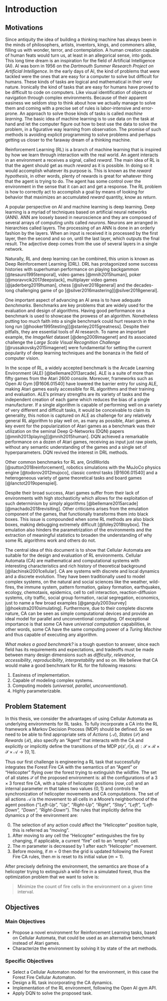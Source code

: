 # Introduction

## Motivations

Since antiquity the idea of building a thinking machine has always been in the minds of philosophers, artists, inventors, kings, and commoners alike, filling us with wonder, terror, and contemplation. A human creation capable of human feats would turn us, at least in an allegorical sense, into gods. This long time dream is an inspiration for the field of Artificial Intelligence (AI). AI was born in 1956 on the _Dartmouth Summer Research Project on Artificial Intelligence_. In the early days of AI, the kind of problems that were tackled were the ones that are easy for a computer to solve but difficult for humans. These kinds of tasks are logical and mathematical in their very nature. Ironically the kind of tasks that are easy for humans have proved to be difficult to code on computers. Like visual identification of objects or navigation through complex environments. Because of their apparent easiness we seldom stop to think about how we actually manage to solve them and coming with a precise set of rules is labor-intensive and error-prone. An approach to solve those kinds of tasks is called _machine learning_. The basic idea of machine learning is to use data on the task at hand and let the computer figure out how to best use the data to solve the problem, in a figurative way learning from observation. The promise of such methods is avoiding explicit programming to solve problems and perhaps getting us closer to the faraway dream of a thinking machine. 

Reinforcement Learning (RL) is a branch of machine learning that is inspired by how we learn through interaction with the real world. An agent interacts in an environment a receives a signal, called _reward_. The main idea of RL is that the agent should get as much _reward_ as it is possible. In doing so it would accomplish whatever its purpose is. This is known as the _reward hypothesis_, in other words, plenty of rewards is great for whatever thing that the agent is trying to do. The agent has some control over the environment in the sense that it can act and get a response. The RL problem is how to correctly act to accomplish a goal by means of looking for behavior that maximizes an accumulated _reward_ quantity, know as _return_.

A popular perspective on AI and machine learning is deep learning. Deep learning is a myriad of techniques based on artificial neural networks (ANN). ANN are loosely based in neuroscience and they are composed of several arrays of computing units called _neurons_. Neurons are arranged in hierarchies called layers. The processing of an ANN is done in an orderly fashion by the layers. When an input is received it is processed by the first layer, then the second and so on, until the last layer, which outputs the final result. The adjective deep comes from the use of several layers in a single network.

Naturally, RL and deep learning can be combined, this union is known as Deep Reinforcement Learning (DRL). DRL has protagonized some success histories with superhuman performance on playing backgammon [@tesauro1995temporal], video games [@mnih2015human], poker [@moravvcik2017deepstack], multiplayer video games [@jaderberg2019human], chess [@silver2018general] and the decades-long challenging game of go [@silver2016mastering][@silver2018general].

One important aspect of advancing an AI area is to have adequate _benchmarks_. Benchmarks are key problems that are widely used for the evaluation and design of algorithms. Having good performance on a benchmark is used to showcase the prowess of an algorithm. Nonetheless putting too much faith into a single benchmark could hurt research in the long run [@hooker1995testing][@stanley2015greatness]. Despite their pitfalls, they are essential tools of AI research. To name an important example, the _ImageNet_ dataset [@deng2009imagenet] and its associated challenge the _Large Scale Visual Recognition Challenge_ [@russakovsky2015imagenet] were fundamental for setting the current popularity of deep learning techniques and the bonanza in the field of computer vision.

In the scope of RL, a widely accepted benchmark is the Arcade Learning Environment (ALE) [@bellemare2013arcade]. ALE is a suite of more than fifty games from the Atari 2600 console. Moreover, frameworks such as Open AI Gym [@1606.01540] have lowered the barrier entry for using ALE, making Atari games easily accessible for RL algorithms and their training and evaluation. ALE's primary strengths are its variety of tasks and the independent creation of each game which reduces the bias of a single manufacturer. If a single algorithm is capable of performing well on a variety of very different and difficult tasks, it would be conceivable to claim its generality, this notion is captured on ALE as challenge for any relatively general RL algorithm to play well on, as many as possible, Atari games. A key event for the popularization of Atari games as a benchmark was their utilization on the seminal Deep Q-Networks (DQN) papers [@mnih2013playing][@mnih2015human]. DQN achieved a remarkable performance on a dozen of Atari games, receiving as input just raw pixels, without any semantic understanding of the games and a single set of hyperparameters. DQN revived the interest in DRL methods.

Other common benchmarks for RL are, GridWorlds [@sutton2018reinforcement], robotics simulations with the MuJoCo physics engine [@todorov2012mujoco], classic control tasks [@1606.01540] and a heterogeneous variety of game theoretical tasks and board games [@lanctot2019openspiel].

Despite their broad success, Atari games suffer from their lack of environments with high stochasticity which allows for the exploitation of such determinism by simply algorithms [@bellemare2015arcade][@machado2018revisiting]. Other criticisms arises from the emulation component of the games, that functionally transforms them into black boxes. This issue is compounded when some RL methods are also black boxes, making debugging extremely difficult [@foley2018toybox]. The emulation also hinders the parametrization of the environments and the extraction of meaningful statistics to broaden the understanding of why some RL algorithms work and others do not.

The central idea of this document is to show that Cellular Automata are suitable for the design and evaluation of RL environments. Cellular Automata (CA) are mathematical and computational systems with interesting characteristics and rich history of theoretical background [@ilachinski2001cellular]. CA are systems with discrete and local dynamics and a discrete evolution. They have been traditionally used to model complex systems, on the natural and social sciences like the weather, wild-fires, the immune system, pattern formation, galaxy formation, earthquakes, ecology, chemotaxis, epidemics, cell to cell interaction, reaction-diffusion systems, city traffic, social group formation, racial segregation, economics, just to name a few broad examples [@ganguly2003survey][@hoekstra2010simulating]. Furthermore, due to their complete discrete nature, CA can be seen as simple computational devices and provide an ideal model for parallel and unconventional computing. Of exceptional importance is that some CA have _universal computation_ capabilities, in other words, some CA have the same computing power of a _Turing Machine_ and thus capable of executing any algorithm.

_What makes a good benchmark?_ is a tough question to answer, since each field has its requirements and expectations, and tradeoffs must be made between many design dimensions such as _difficulty_, _relevance_, _accessibility_, _reproducibility_, _interpretability_ and so on. We believe that CA would make a good benchmark for RL for the following reasons:

1. Easiness of implementation.
2. Capable of modeling complex systems.
3. Computing models (_universal_, _parallel_, _unconventional_).
4. Highly parameterizable.

## Problem Statement

In this thesis, we consider the advantages of using Cellular Automata as underlying environments for RL tasks. To fully incorporate a CA into the RL framework a Markov Decision Process (MDP) should be defined. So we need to be able to find appropriate sets of _Actions_ ($\mathcal{A}$), _States_ ($\mathcal{S}$) and _Rewards_ ($\mathcal{R}$), also specify an "Agent" that interacts with the CA and explicitly or implicitly define the transitions of the MDP $p(s',r|s,a): \mathcal{S} \times \mathcal{R} \times \mathcal{S} \times \mathcal{A} \rightarrow [0,1]$.

Thus our first challenge is engineering a RL task that successfully integrates the Forest Fire CA with the semantics of an "Agent" or "Helicopter" flying over the forest trying to extinguish the wildfire. The set of all states $\mathcal{S}$ of the proposed environment is: all the configurations of a $3 \times 3$ forest fire CA, with a tuple of helicopter positions $(row,col)$ and an internal parameter $m$ that takes two values $\{0, 1\}$ and controls the synchronization of helicopter movements and CA computations. The set of all actions $\mathcal{A}$ is the movement to all cells in a Moore's neighborhood of the agent position _{"Left-Up", "Up", "Right-Up", "Right", "Stay", "Left", "Left-Down", "Down", "Right-Down"_}. The rules that implicitly define the dynamics $p$ of the environment are:

0. The selection of any action could affect the "Helicopter" position tuple, this is referred as "moving".
1. After moving to any cell the "Helicopter" extinguishes the fire by changing, if applicable, a current "fire" cell to an "empty" cell.
2. The $m$ parameter is decreased by $1$ after each "Helicopter" movement.
3. Before moving, if $m=0$ then the grid is updated following the Forest Fire CA rules, then $m$ is reset to its initial value ($m=1$).

After precisely defining the environment, the semantics are those of a helicopter trying to extinguish a wild-fire in a simulated forest, thus the optimization problem that we want to solve is:

> Minimize the count of fire cells in the environment on a given time interval.

## Objectives

### Main Objectives

+ Propose a novel environment for Reinforcement Learning tasks, based on Cellular Automata, that could be used as an alternative benchmark instead of Atari games.
+ Characterize the environment by solving it by state of the art methods.

### Specific Objectives

+ Select a Cellular Automaton model for the environment, in this case the Forest Fire Cellular Automaton.
+ Design a RL task incorporating the CA dynamics.
+ Implementation of the RL environment, following the Open AI gym API.
+ Apply DQN to solve the proposed task.
